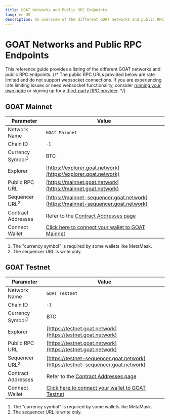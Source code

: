 ```yaml
---
title: GOAT Networks and Public RPC Endpoints
lang: en-US
description: An overview of the different GOAT networks and public RPC endpoints.
---
```



# GOAT Networks and Public RPC Endpoints

This reference guide provides a listing of the different GOAT networks and public RPC endpoints.
{/* 
<Callout>
  The public RPC URLs provided below are rate limited and do not support websocket connections.
  If you are experiencing rate limiting issues or need websocket functionality, consider [running your own node](/builders/node-operators/rollup-node) or signing up for a [third-party RPC provider](/builders/tools/connect/rpc-providers).
</Callout> */}

## GOAT Mainnet

| Parameter                   | Value                                                                                    |
| --------------------------- | ---------------------------------------------------------------------------------------- |
| Network Name                | `GOAT Mainnet`                                                                             |
| Chain ID                    | `-1`                                                                                     |
| Currency Symbol<sup>1</sup> | BTC                                                                                      |
| Explorer                    | [https://explorer.goat.network](https://explorer.goat.network)                             |
| Public RPC URL              | [https://mainnet.goat.network](https://mainnet.goat.network)                               |
| Sequencer URL<sup>2</sup>   | [https://mainnet-sequencer.goat.network](https://mainnet-sequencer.goat.network)           |
| Contract Addresses          | Refer to the [Contract Addresses page](/chain/addresses#mainnet)                         |
| Connect Wallet              | [Click here to connect your wallet to GOAT Mainnet](https://chainid.link?network=goat) |

1.  The "currency symbol" is required by some wallets like MetaMask.
2.  The sequencer URL is write only.

## GOAT Testnet

| Parameter                   | Value                                                                                      |
| --------------------------- | ------------------------------------------------------------------------------------------ |
| Network Name                | `GOAT Testnet`                                                                               |
| Chain ID                    | `-1`                                                                                 |
| Currency Symbol<sup>1</sup> | BTC                                                                                        |
| Explorer                    | [https://testnet.goat.network](https://testnet.goat.network)         |
| Public RPC URL              | [https://testnet.goat.network](https://testnet.goat.network)                                 |
| Sequencer URL<sup>2</sup>   | [https://testnet-sequencer.goat.network](https://testnet-sequencer.goat.network)             |
| Contract Addresses          | Refer to the [Contract Addresses page](/chain/addresses#testnet-testnet)                   |
| Connect Wallet              | [Click here to connect your wallet to GOAT Testnet](https://chainid.link?network=goat-testnet) |

1.  The "currency symbol" is required by some wallets like MetaMask.
2.  The sequencer URL is write only.
